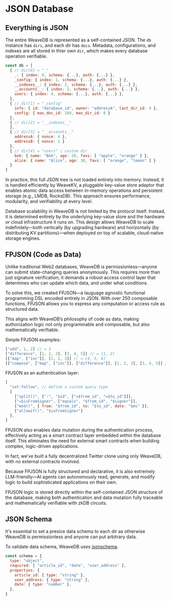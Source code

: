 # JSON Database

## Everything is JSON

The entire WeaveDB is represented as a self-contained JSON. The `db` instance has `dirs`, and each dir has `docs`. Metadata, configurations, and indexes are all stored in thier own `dir`, which makes every database operation verifiable.

```js
const db = [
  { // dir[0] = "_"
    _: { index: 0, schema: {...}, auth: {...} },
    _config: { index: 1, schema: {...}, auth: {...} },
    __indexes__: { index: 2, schema: {...}, auth: {...} },
    __accounts__: { index: 3, schema: {...}, auth: {...} },
    users: { index: 4, schema: {...}, auth: {...} },
  },
  { // dir[1] = "_config"
    info: { id: "database_id", owner: "addressA", last_dir_id: 4 },
    config: { max_doc_id: 168, max_dir_id: 8 }
  },
  { // dir[2] = "__indexes__"
  },
  { // dir[3] = "__accounts__"
    addressA: { nonce: 4 },
    addressB: { nonce: 1 }
  },
  { // dir[4] = "users" | custom dir
    bob: { name: "Bob", age: 20, favs: [ "apple", "orange" ] },
    alice: { name: "Alice", age: 30, favs: [ "orange", "lemon" ] }
  }
]
```

In practice, this full JSON tree is not loaded entirely into memory. Instead, it is handled efficiently by WeaveKV, a pluggable key-value store adaptor that enables atomic data access between in-memory operations and persistent storage (e.g., LMDB, RocksDB). This approach ensures performance, modularity, and verifiability at every level.

Database scalability in WeaveDB is not limited by the protocol itself. Instead, it is determined entirely by the underlying key-value store and the hardware or cloud infrastructure it runs on. This design allows WeaveDB to scale indefinitely—both vertically (by upgrading hardware) and horizontally (by distributing KV partitions)—when deployed on top of scalable, cloud-native storage engines.

## FPJSON (Code as Data)

Unlike traditional Web2 databases, WeaveDB is permissionless—anyone can submit state-changing queries anonymously. This requires more than just signature verification; it demands a robust access control layer that determines who can update which data, and under what conditions.

To solve this, we created FPJSON—a lauguage agnostic functional programming DSL encoded entirely in JSON. With over 250 composable functions, FPJSON allows you to express any computation or access rule as structured data.

This aligns with WeaveDB’s philosophy of code as data, making authorization logic not only programmable and composable, but also mathematically verifiable.

Simple FPJSON examples:

```js
["add", 1, 2] // = 3
["difference", [1, 2, 3], [3, 4, 5]] // = [1, 2]
[["map", ["inc"]], [1, 2, 3]] // = [4, 5, 6]
[["compose", ["map", ["inc"]], ["difference"]], [1, 2, 3], [3, 4, 5]] // = [2, 3]
```

FPJSON as an authentication layer:

```js
[
  "set:follow", // define a custom query type
  [
    ["split()", [":", "$id", ["=$from_id", "=$to_id"]]],
    ["=$isFromSigner", ["equals", "$from_id", "$signer"]],
    ["mod()", { from: "$from_id", to: "$to_id", date: "$ms" }],
    ["allowif()", "$isFromSigner"]
  ],
]
```

FPJSON also enables data mutation during the authentication process, effectively acting as a smart contract layer embedded within the database itself. This eliminates the need for external smart contracts when building complex, logic-driven applications.

In fact, we’ve built a fully decentralized Twitter clone using only WeaveDB, with no external contracts involved.

Because FPJSON is fully structured and declarative, it is also extremely LLM-friendly—AI agents can autonomously read, generate, and modify logic to build sophisticated applications on their own.

FPJSON logic is stored directly within the self-contained JSON structure of the database, making both authentication and data mutation fully traceable and mathematically verifiable with zkDB circuits.

## JSON Schema

It's essential to set a presice data schema to each dir as otherwise WeaveDB is permissionless and anyone can put arbitrary data.

To validate data schema, WeaveDB uses [jsonschema](https://json-schema.org/).

```js
const schema = {
  type: "object",
  required: [ "article_id", "date", "user_address" ],
  properties: {
    article_id: { type: "string" },
    user_address: { type: "string" },
    date: { type: "number" },
  },
}
```